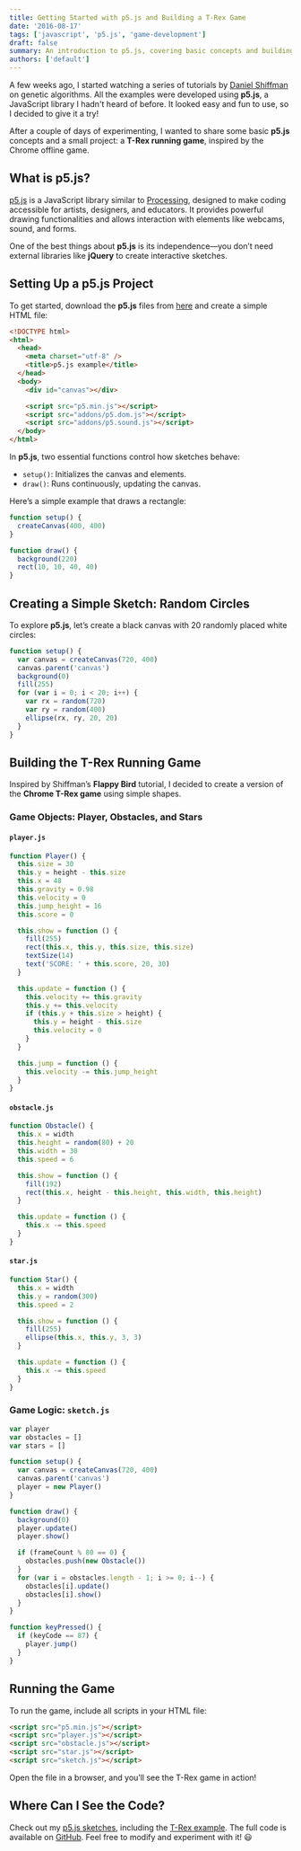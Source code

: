 ```yaml
---
title: Getting Started with p5.js and Building a T-Rex Game
date: '2016-08-17'
tags: ['javascript', 'p5.js', 'game-development']
draft: false
summary: An introduction to p5.js, covering basic concepts and building a simple T-Rex game inspired by Chrome's offline game.
authors: ['default']
---
```


A few weeks ago, I started watching a series of tutorials by [Daniel Shiffman](https://twitter.com/shiffman) on genetic algorithms. All the examples were developed using **p5.js**, a JavaScript library I hadn't heard of before. It looked easy and fun to use, so I decided to give it a try!

After a couple of days of experimenting, I wanted to share some basic **p5.js** concepts and a small project: a **T-Rex running game**, inspired by the Chrome offline game.

## What is p5.js?

[p5.js](http://p5js.org/) is a JavaScript library similar to [Processing](https://processing.org/), designed to make coding accessible for artists, designers, and educators. It provides powerful drawing functionalities and allows interaction with elements like webcams, sound, and forms.

One of the best things about **p5.js** is its independence—you don’t need external libraries like **jQuery** to create interactive sketches.

## Setting Up a p5.js Project

To get started, download the **p5.js** files from [here](http://p5js.org/download/) and create a simple HTML file:

```html
<!DOCTYPE html>
<html>
  <head>
    <meta charset="utf-8" />
    <title>p5.js example</title>
  </head>
  <body>
    <div id="canvas"></div>

    <script src="p5.min.js"></script>
    <script src="addons/p5.dom.js"></script>
    <script src="addons/p5.sound.js"></script>
  </body>
</html>
```

In **p5.js**, two essential functions control how sketches behave:

- `setup()`: Initializes the canvas and elements.
- `draw()`: Runs continuously, updating the canvas.

Here’s a simple example that draws a rectangle:

```javascript
function setup() {
  createCanvas(400, 400)
}

function draw() {
  background(220)
  rect(10, 10, 40, 40)
}
```

## Creating a Simple Sketch: Random Circles

To explore **p5.js**, let’s create a black canvas with 20 randomly placed white circles:

```javascript
function setup() {
  var canvas = createCanvas(720, 400)
  canvas.parent('canvas')
  background(0)
  fill(255)
  for (var i = 0; i < 20; i++) {
    var rx = random(720)
    var ry = random(400)
    ellipse(rx, ry, 20, 20)
  }
}
```

## Building the T-Rex Running Game

Inspired by Shiffman’s **Flappy Bird** tutorial, I decided to create a version of the **Chrome T-Rex game** using simple shapes.

### Game Objects: Player, Obstacles, and Stars

#### `player.js`

```javascript
function Player() {
  this.size = 30
  this.y = height - this.size
  this.x = 48
  this.gravity = 0.98
  this.velocity = 0
  this.jump_height = 16
  this.score = 0

  this.show = function () {
    fill(255)
    rect(this.x, this.y, this.size, this.size)
    textSize(14)
    text('SCORE: ' + this.score, 20, 30)
  }

  this.update = function () {
    this.velocity += this.gravity
    this.y += this.velocity
    if (this.y + this.size > height) {
      this.y = height - this.size
      this.velocity = 0
    }
  }

  this.jump = function () {
    this.velocity -= this.jump_height
  }
}
```

#### `obstacle.js`

```javascript
function Obstacle() {
  this.x = width
  this.height = random(80) + 20
  this.width = 30
  this.speed = 6

  this.show = function () {
    fill(192)
    rect(this.x, height - this.height, this.width, this.height)
  }

  this.update = function () {
    this.x -= this.speed
  }
}
```

#### `star.js`

```javascript
function Star() {
  this.x = width
  this.y = random(300)
  this.speed = 2

  this.show = function () {
    fill(255)
    ellipse(this.x, this.y, 3, 3)
  }

  this.update = function () {
    this.x -= this.speed
  }
}
```

### Game Logic: `sketch.js`

```javascript
var player
var obstacles = []
var stars = []

function setup() {
  var canvas = createCanvas(720, 400)
  canvas.parent('canvas')
  player = new Player()
}

function draw() {
  background(0)
  player.update()
  player.show()

  if (frameCount % 80 == 0) {
    obstacles.push(new Obstacle())
  }
  for (var i = obstacles.length - 1; i >= 0; i--) {
    obstacles[i].update()
    obstacles[i].show()
  }
}

function keyPressed() {
  if (keyCode == 87) {
    player.jump()
  }
}
```

## Running the Game

To run the game, include all scripts in your HTML file:

```html
<script src="p5.min.js"></script>
<script src="player.js"></script>
<script src="obstacle.js"></script>
<script src="star.js"></script>
<script src="sketch.js"></script>
```

Open the file in a browser, and you’ll see the T-Rex game in action!

## Where Can I See the Code?

Check out my [p5.js sketches](https://dreamingechoes.github.io/my-p5js-playground/), including the [T-Rex example](https://dreamingechoes.github.io/my-p5js-playground/projects/trexgame.html). The full code is available on [GitHub](https://github.com/dreamingechoes/my-p5js-playground). Feel free to modify and experiment with it! 😃
